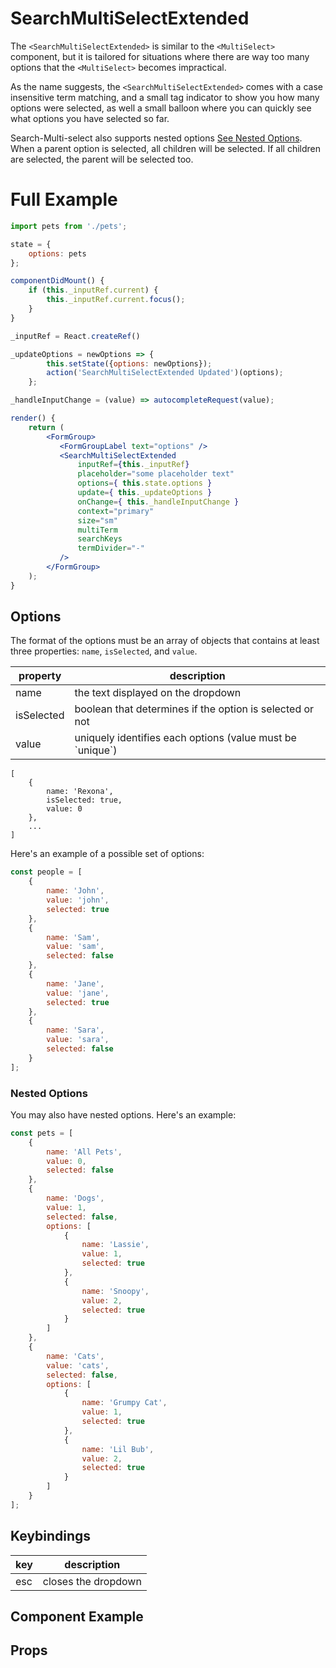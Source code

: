 
# SearchMultiSelectExtended

The `<SearchMultiSelectExtended>` is similar to the `<MultiSelect>` component, but it is tailored for situations where there are way too many options that the `<MultiSelect>` becomes impractical.

As the name suggests, the `<SearchMultiSelectExtended>` comes with a case insensitive term matching, and a small tag indicator to show you how many options were selected, as well a small balloon where you can quickly see what options you have selected so far.

Search-Multi-select also supports nested options [See Nested Options](#nested-options). When a parent option is selected, all children will be selected. If all children are selected, the parent will be selected too.


# Full Example
```jsx
import pets from './pets';

state = {
    options: pets
};

componentDidMount() {
    if (this._inputRef.current) {
        this._inputRef.current.focus();
    }
}

_inputRef = React.createRef()

_updateOptions = newOptions => {
        this.setState({options: newOptions});
        action('SearchMultiSelectExtended Updated')(options);
    };

_handleInputChange = (value) => autocompleteRequest(value);

render() {
    return (
        <FormGroup>
           <FormGroupLabel text="options" />
           <SearchMultiSelectExtended
               inputRef={this._inputRef}
               placeholder="some placeholder text"
               options={ this.state.options }
               update={ this._updateOptions }
               onChange={ this._handleInputChange }
               context="primary"
               size="sm"
               multiTerm
               searchKeys
               termDivider="-"
           />
        </FormGroup>
    );
}
```

## Options
The format of the options must be an array of objects that contains at least three properties: `name`, `isSelected`, and `value`.

| property   | description                                               |
| ---------- | --------------------------------------------------------- |
| name       | the text displayed on the dropdown                        |
| isSelected | boolean that determines if the option is selected or not  |
| value      | uniquely identifies each options (value must be \`unique\`) |

```
[
    {
        name: 'Rexona',
        isSelected: true,
        value: 0
    },
    ...
]
```

Here's an example of a possible set of options:
```js
const people = [
    {
        name: 'John',
        value: 'john',
        selected: true
    },
    {
        name: 'Sam',
        value: 'sam',
        selected: false
    },
    {
        name: 'Jane',
        value: 'jane',
        selected: true
    },
    {
        name: 'Sara',
        value: 'sara',
        selected: false
    }
];
```

### Nested Options
You may also have nested options. Here's an example:
```js
const pets = [
    {
        name: 'All Pets',
        value: 0,
        selected: false
    },
    {
        name: 'Dogs',
        value: 1,
        selected: false,
        options: [
            {
                name: 'Lassie',
                value: 1,
                selected: true
            },
            {
                name: 'Snoopy',
                value: 2,
                selected: true
            }
        ]
    },
    {
        name: 'Cats',
        value: 'cats',
        selected: false,
        options: [
            {
                name: 'Grumpy Cat',
                value: 1,
                selected: true
            },
            {
                name: 'Lil Bub',
                value: 2,
                selected: true
            }
        ]
    }
];
```

## Keybindings
| key   | description                              |
| ----- | ---------------------------------------- |
| esc   | closes the dropdown                      |


## Component Example
<Story
    id="molecules-searchmultiselectextended--default"
/>

## Props
<Props of={SearchMultiSelectExtended} />
